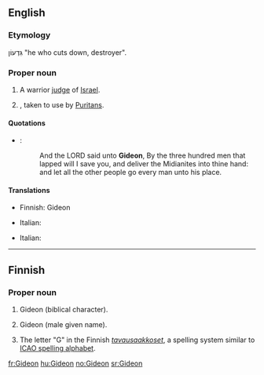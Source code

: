 ==English==

===Etymology===
{{etyl|he}} גִּדְעוֹן "he who cuts down, destroyer".

===Proper noun===
{{en-proper noun}}

# {{biblical character}} A warrior [[judge]] of [[Israel]].
# {{given name|male|from=Hebrew}}, taken to use by [[Puritan]]s.

====Quotations====
* {{RQ:Authorized Version|Judges|7|7}}:
*: And the LORD said unto '''Gideon''', By the three hundred men that lapped will I save you, and deliver the Midianites into thine hand: and let all the other people go every man unto his place.

====Translations====
{{trans-top|biblical character}}
* Finnish: Gideon
{{trans-mid}}
* Italian: {{t+|it|Gedeone}}
{{trans-bottom}}

{{trans-top|male given name}}
* Italian: {{t+|it|Gedeone}}
{{trans-mid}}
{{trans-bottom}}

----

==Finnish==

===Proper noun===
{{fi-noun|proper=true}}

# Gideon (biblical character).
# {{rare|lang=fi}} Gideon (male given name).
# The letter "G" in the Finnish ''[[tavausaakkoset]]'', a spelling system similar to [[ICAO spelling alphabet]].

[[fr:Gideon]]
[[hu:Gideon]]
[[no:Gideon]]
[[sr:Gideon]]